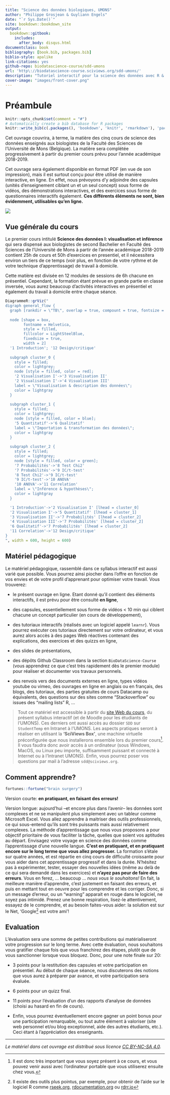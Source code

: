 ```yaml
--- 
title: "Science des données biologiques, UMONS"
author: "Philippe Grosjean & Guyliann Engels"
date: "`r Sys.Date()`"
site: bookdown::bookdown_site
output:
  bookdown::gitbook:
    includes:
      after_body: disqus.html
documentclass: book
bibliography: [book.bib, packages.bib]
biblio-style: apalike
link-citations: yes
github-repo: biodatascience-course/sdd-umons
url: 'http\://biodatascience-course.sciviews.org/sdd-umons/'
description: "Tutoriel interactif pour la science des données avec R & SciViews-R."
cover-image: "images/front-cover.png"
---
```


# Préambule {-}

```r
knitr::opts_chunk$set(comment = "#")
# Automatically create a bib database for R packages
knitr::write_bib(c(.packages(), 'bookdown', 'knitr', 'rmarkdown'), 'packages.bib')
```


Cet ouvrage couvrira, à terme, la matière des cinq cours de science des données enseignés aux biologistes de la Faculté des Sciences de l'Université de Mons (Belgique). La matière sera complétée progressivement à partir du premier cours prévu pour l'année académique 2018-2019.

Cet ouvrage sera également disponible en format PDF (en vue de son impression), mais il est surtout conçu pour être utilisé de manière interactive, en ligne. En effet, nous prévoyons d'y adjoindre des capsules (unités d'enseignement ciblant un et un seul concept) sous forme de vidéos, des démonstrations interactives, et des exercices sous forme de questionnaires interactifs également. **Ces différents éléments ne sont, bien évidemment, utilisables qu'en ligne.**

![](images/front-cover.png)


## Vue générale du cours {-}

Le premier cours intitulé **Science des données I: visualisation et inférence** qui sera dispensé aux biologistes de second Bachelier en Faculté des Sciences de l'Université de Mons à partir de l'année académique 2018-2019 contient 25h de cours et 50h d'exercices en presentiel, et il nécessitera environ un tiers de ce temps (voir plus, en fonction de votre rythme et de votre technique d'apprentissage) de travail à domicile.

Cette matière est divisée en 12 modules de sessions de 6h chacune en présentiel. Cependant, la formation étant prévue en grande partie en classe inversée, vous aurez beaucoup d'activités interactives en présentiel et également du travail à domicile entre chaque séance.

```r
DiagrammeR::grViz("
digraph general_flow {
  graph [rankdir = \"TB\", overlap = true, compount = true, fontsize = 10]
  
  node [shape = box,
        fontname = Helvetica,
        style = filled,
        fillcolor = LightSteelBlue,
        fixedsize = true,
        width = 2]
  '1 Introduction'; '12 Design/critique'
  
  subgraph cluster_0 {
    style = filled;
    color = lightgrey;
    node [style = filled, color = red];
    '2 Visualisation I'->'3 Visualisation II'
    '2 Visualisation I'->'4 Visualisation III'
    label = \"Visualisation & description des données\";
    color = lightgray
  }
  
  subgraph cluster_1 {
    style = filled;
    color = lightgrey;
    node [style = filled, color = blue];
    '5 Quantitatif'->'6 Qualitatif'
    label = \"Importation & transformation des données\";
    color = lightgray
  }
  
  subgraph cluster_2 {
    style = filled;
    color = lightgrey;
    node [style = filled, color = green];
    '7 Probabilités'->'8 Test Chi2'
    '7 Probabilités'->'9 IC/t-test'
    '8 Test Chi2'->'9 IC/t-test'
    '9 IC/t-test'->'10 ANOVA'
    '10 ANOVA'->'11 Correlation'
    label = \"Inférence & hypothèses\";
    color = lightgray
  }

  '1 Introduction'->'2 Visualisation I' [lhead = cluster_0]
  '2 Visualisation I'->'5 Quantitatif' [lhead = cluster_1]
  '3 Visualisation II'->'7 Probabilités' [lhead = cluster_2]
  '4 Visualisation III'->'7 Probabilités' [lhead = cluster_2]
  '6 Qualitatif'->'7 Probabilités' [lhead = cluster_2]
  '11 Correlation'->'12 Design/critique'
}
", width = 600, height = 600)
```


## Matériel pédagogique {-}

Le matériel pédagogique, rassemblé dans ce syllabus interactif est aussi varié que possible. Vous pourrez ainsi piocher dans l'offre en fonction de vos envies et de votre profil d'apprenant pour optimiser votre travail. Vous trouverez:

- le présent ouvrage en ligne. Etant donné qu'il contient des éléments interactifs, il est prévu pour être consulté **en ligne**,

- des capsules, essentiellement sous forme de vidéos < 10 min qui ciblent chacune un concept particulier (en cours de développement),

- des tutoriaux interactifs (réalisés avec un logiciel appelé `learnr`). Vous pourrez exécuter ces tutoriaux directement sur votre ordinateur, et vous aurez alors accès à des pages Web réactives contenant des explications, des exercices et des quizzs en ligne,

- des slides de présentations,

- des dépôts Github Classroom dans la section `BioDataScience-Course` (vous apprendrez ce que c'est très rapidement dès le premier module) pour réaliser et documenter vos travaux personnels.

- des renvois vers des documents externes en ligne, types vidéos youtube ou vimeo, des ouvrages en ligne en anglais ou en français, des blogs, des tutoriaux, des parties gratuites de cours Datacamp ou équivalents, des questions sur des sites comme "Stackoverflow" ou issues des "mailing lists" R, ...

> Tout ce matériel est accessible à partir du [site Web du cours](http://biodatascience-course.sciviews.org), du présent syllabus interactif (et de Moodle pour les étudiants de l'UMONS). Ces derniers ont aussi accès au dossier ` SDD` sur `StudentTemp` en Intranet à l'UMONS. Les aspects pratiques seront à réaliser en utilisant la **'SciViews Box'**, une machine virtuelle préconfigurée que nous installerons ensemble lors du premier cours^[Il est donc très important que vous soyez présent à ce cours, et vous pouvez venir aussi avec l'ordinateur portable que vous utiliserez ensuite chez vous.]. Il vous faudra donc avoir accès à un ordinateur (sous Windows, MacOS, ou Linux peu importe, suffisamment puissant et connecté à Internet ou à l'Intranet UMONS). Enfin, vous pourrez poser vos questions par mail à l'adresse `sdd@sciviews.org`.


## Comment apprendre? {-}

```r
fortunes::fortune("brain surgery")
```

Version courte: **en pratiquant, en faisant des erreurs!**

Version longue: aujourd'hui --et encore plus dans l'avenir-- les données sont complexes et ne se manipulent plus simplement avec un tableur comme Microsoft Excel. Vous allez apprendre à maitriser des outils professionnels, ce qui sous-entend qu'ils sont très puissants mais aussi relativement complexes. La méthode d'apprentissage que nous vous proposons a pour objectif prioritaire de vous faciliter la tâche, quelles que soient vos aptitudes au départ. Envisagez votre voyage en science des données comme l'apprentissage d'une nouvelle langue. **C'est en pratiquant, et en pratiquant encore sur le long terme que vous allez progresser.** La formation s'étale sur quatre années, et est répartie en cinq cours de difficulté croissante pour vous aider dans cet apprentissage progressif et dans la durée. N'hésitez pas à expérimenter, tester, essayer des nouvelles idées (même au delà de ce qui sera demandé dans les exercices) et **n'ayez pas peur de faire des erreurs**. Vous en ferez, ... beaucoup ... _nous vous le souhaitons!_ En fait, la meilleure manière d'apprendre, c'est justement en faisant des erreurs, et puis en mettant tout en oeuvre pour les comprendre et les corriger. Donc, si un message d'erreur, ou un "warning" apparait en rouge dans le logiciel, ne soyez pas intimidé. Prenez une bonne respiration, lisez-le attentivement, essayez de le comprendre, et au besoin faites-vous aider: la solution est sur le Net, 'Google^[Il existe des outils plus pointus, par exemple, pour obtenir de l'aide sur le logiciel R comme [rseek.org](https://rseek.org), [rdocumentation.org](https://www.rdocumentation.org) ou [rdrr.io](https://rdrr.io)] est votre ami'!


## Evaluation {-}

L'évaluation sera une somme de petites contributions qui matérialiseront votre progression sur le long terme. Avec cette évaluation, nous souhaitons vous gratifier chaque fois que vous franchirez des étapes, plutôt que de vous sanctionner lorsque vous bloquez. Donc, pour une note finale sur 20:

<!-- - 2 points pour la progression sur base des exercices que vous réaliserez en classe inversée (donc, chez vous). -->

- 3 points pour la restitution des capsules et votre participation en présentiel. Au début de chaque séance, nous discuterons des notions que vous aurez à préparer par avance, et votre participation sera évaluée.

- 6 points pour un quizz final.

<!-- : vous aurez à répondre à cinq questions au hasard (set différent pour chaque étudiant sur base de 20 questions au total). -->

- 11 points pour l’évaluation d’un des rapports d'analyse de données (choisi au hasard en fin de cours).

- Enfin, vous pourrez éventuellement encore gagner un point bonus pour une participation remarquable, ou tout autre élément à valoriser (site web personnel et/ou blog exceptionnel, aide des autres étudiants, etc.). Ceci étant à l'appréciation des enseignants.

----

_Le matériel dans cet ouvrage est distribué sous licence [CC BY-NC-SA 4.0](https://creativecommons.org/licenses/by-nc-sa/4.0/deed.fr)._
